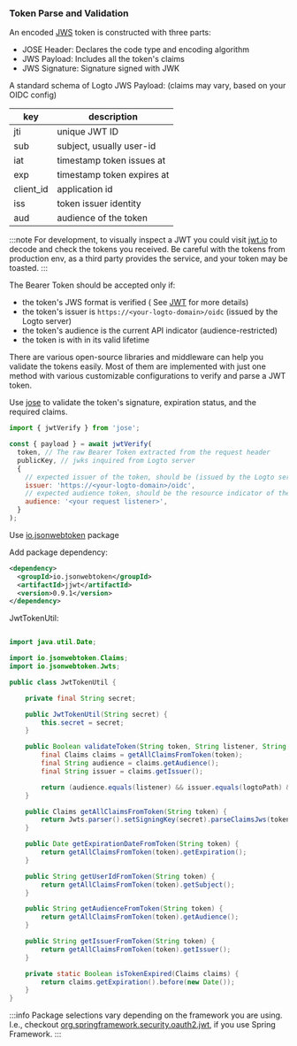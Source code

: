 
### Token Parse and Validation

An encoded [JWS](https://datatracker.ietf.org/doc/html/rfc7515) token is constructed with three parts:

- JOSE Header: Declares the code type and encoding algorithm
- JWS Payload: Includes all the token's claims
- JWS Signature: Signature signed with JWK

A standard schema of Logto JWS Payload: (claims may vary, based on your OIDC config)

| key       | description                |
| --------- | -------------------------- |
| jti       | unique JWT ID              |
| sub       | subject, usually user-id   |
| iat       | timestamp token issues at  |
| exp       | timestamp token expires at |
| client_id | application id             |
| iss       | token issuer identity      |
| aud       | audience of the token      |

:::note
For development, to visually inspect a JWT you could visit [jwt.io](https://jwt.io/) to decode and check the tokens you received. Be careful with the tokens from production env, as a third party provides the service, and your token may be toasted.
:::

The Bearer Token should be accepted only if:

- the token's JWS format is verified ( See [JWT](https://datatracker.ietf.org/doc/html/rfc7519#section-7.2) for more details)
- the token's issuer is `https://<your-logto-domain>/oidc` (issued by the Logto server)
- the token's audience is the current API indicator (audience-restricted)
- the token is with in its valid lifetime

There are various open-source libraries and middleware can help you validate the tokens easily. Most of them are implemented with just one method with various customizable configurations to verify and parse a JWT token.

<Tabs>

<TabItem value="js" label="NodeJs">

Use [jose](https://github.com/panva/jose) to validate the token's signature, expiration status, and the required claims.

```js
import { jwtVerify } from 'jose';

const { payload } = await jwtVerify(
  token, // The raw Bearer Token extracted from the request header
  publicKey, // jwks inquired from Logto server
  {
    // expected issuer of the token, should be (issued by the Logto server)
    issuer: 'https://<your-logto-domain>/oidc',
    // expected audience token, should be the resource indicator of the current API
    audience: '<your request listener>',
  }
);
```

</TabItem>

<TabItem value="java" label="Java">

Use [io.jsonwebtoken](https://javadoc.io/doc/io.jsonwebtoken/jjwt/latest/index.html) package

Add package dependency:

```xml
<dependency>
  <groupId>io.jsonwebtoken</groupId>
  <artifactId>jjwt</artifactId>
  <version>0.9.1</version>
</dependency>
```

JwtTokenUtil:

```java

import java.util.Date;

import io.jsonwebtoken.Claims;
import io.jsonwebtoken.Jwts;

public class JwtTokenUtil {

    private final String secret;

    public JwtTokenUtil(String secret) {
        this.secret = secret;
    }

    public Boolean validateToken(String token, String listener, String logtoPath) {
        final Claims claims = getAllClaimsFromToken(token);
        final String audience = claims.getAudience();
        final String issuer = claims.getIssuer();

        return (audience.equals(listener) && issuer.equals(logtoPath) && !isTokenExpired(claims));
    }

    public Claims getAllClaimsFromToken(String token) {
        return Jwts.parser().setSigningKey(secret).parseClaimsJws(token).getBody();
    }

    public Date getExpirationDateFromToken(String token) {
        return getAllClaimsFromToken(token).getExpiration();
    }

    public String getUserIdFromToken(String token) {
        return getAllClaimsFromToken(token).getSubject();
    }

    public String getAudienceFromToken(String token) {
        return getAllClaimsFromToken(token).getAudience();
    }

    public String getIssuerFromToken(String token) {
        return getAllClaimsFromToken(token).getIssuer();
    }

    private static Boolean isTokenExpired(Claims claims) {
        return claims.getExpiration().before(new Date());
    }
}

```

:::info
Package selections vary depending on the framework you are using.
I.e., checkout [org.springframework.security.oauth2.jwt](https://docs.spring.io/spring-security/site/docs/current/api/org/springframework/security/oauth2/jwt/package-summary.html), if you use Spring Framework.
:::

</TabItem>
</Tabs>
